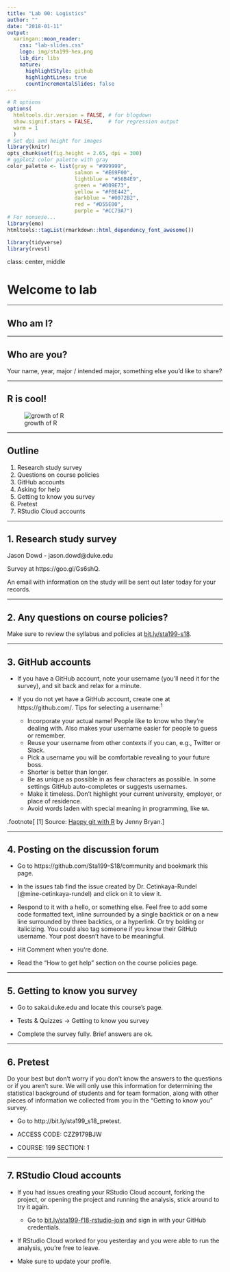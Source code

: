 ```yaml
---
title: "Lab 00: Logistics"
author: ""
date: "2018-01-11"
output:
  xaringan::moon_reader:
    css: "lab-slides.css"
    logo: img/sta199-hex.png
    lib_dir: libs
    nature:
      highlightStyle: github
      highlightLines: true
      countIncrementalSlides: false
---
```


```r
# R options
options(
  htmltools.dir.version = FALSE, # for blogdown
  show.signif.stars = FALSE,     # for regression output
  warm = 1
  )
# Set dpi and height for images
library(knitr)
opts_chunk$set(fig.height = 2.65, dpi = 300) 
# ggplot2 color palette with gray
color_palette <- list(gray = "#999999", 
                      salmon = "#E69F00", 
                      lightblue = "#56B4E9", 
                      green = "#009E73", 
                      yellow = "#F0E442", 
                      darkblue = "#0072B2", 
                      red = "#D55E00", 
                      purple = "#CC79A7")
# For nonsese...
library(emo)
htmltools::tagList(rmarkdown::html_dependency_font_awesome())
```

```r
library(tidyverse)
library(rvest)
```

class: center, middle

# Welcome to lab

---

## Who am I?

---

## Who are you?

Your name, year, major / intended major, something else you'd like to share?

---

## R is cool!

![growth of R](img/00/Rgrowth.png)

---

## Outline

1. Research study survey
2. Questions on course policies
3. GitHub accounts
4. Asking for help
5. Getting to know you survey
6. Pretest
7. RStudio Cloud accounts

---

## 1. Research study survey

Jason Dowd - jason.dowd@duke.edu

Survey at https://goo.gl/Gs6shQ.

An email with information on the study will be sent out later today for your records.

---

## 2. Any questions on course policies?

Make sure to review the syllabus and policies at [bit.ly/sta199-s18](http://bit.ly/sta199-s18).

---

## 3. GitHub accounts

- If you have a GitHub account, note your username (you'll need it for the survey), and sit back and relax for a minute.

- If you do not yet have a GitHub account, create one at https://github.com/. Tips for selecting a username:<sup>1</sup>
    - Incorporate your actual name! People like to know who they’re dealing with. Also makes your username easier for people to guess or remember.
    - Reuse your username from other contexts if you can, e.g., Twitter or Slack.
    - Pick a username you will be comfortable revealing to your future boss.
    - Shorter is better than longer.
    - Be as unique as possible in as few characters as possible. In some settings GitHub auto-completes or suggests usernames.
    - Make it timeless. Don’t highlight your current university, employer, or place of residence.
    - Avoid words laden with special meaning in programming, like `NA`.

.footnote[ [1] Source: [Happy git with R](http://happygitwithr.com/github-acct.html#username-advice) by Jenny Bryan.]

---

## 4. Posting on the discussion forum

- Go to https://github.com/Sta199-S18/community and bookmark this page.

- In the issues tab find the issue created by Dr. Cetinkaya-Rundel (@mine-cetinkaya-rundel) and click on it to view it.

- Respond to it with a hello, or something else. Feel free to add some code formatted text, inline surrounded by a single backtick or on a new line surrounded by three backtics, or a hyperlink. Or try bolding or italicizing. You could also tag someone if you know their GitHub username. Your post doesn't have to be meaningful.

- Hit Comment when you're done.

- Read the "How to get help" section on the course policies page.

---

## 5. Getting to know you survey

- Go to sakai.duke.edu and locate this course's page.

- Tests & Quizzes -> Getting to know you survey

- Complete the survey fully. Brief answers are ok.

---

## 6. Pretest

Do your best but don't worry if you don't know the answers to the questions or if you aren't sure. We will only use this information for determining the statistical background of students and for team formation, along with other pieces of information we collected from you in the "Getting to know you" survey.

- Go to http://bit.ly/sta199_s18_pretest.

- ACCESS CODE: CZZ9179BJW

- COURSE: 199  SECTION: 1

---

## 7. RStudio Cloud accounts

- If you had issues creating your RStudio Cloud account, forking the project, or opening the project and running the analysis, stick around to try it again.

    - Go to [bit.ly/sta199-f18-rstudio-join](http://bit.ly/sta199-f18-rstudio-join) and sign in with your GitHub credentials.

- If RStudio Cloud worked for you yesterday and you were able to run the analysis, you're free to leave.

- Make sure to update your profile.

